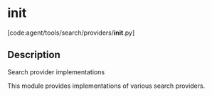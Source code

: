 # __init__

[code:agent/tools/search/providers/__init__.py]

## Description

Search provider implementations

This module provides implementations of various search providers.
